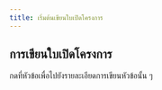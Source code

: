 ```yaml
---
title: เริ่มต้นเขียนใบเปิดโครงการ
---
```


<CardGroup cols={2}>
  <Card
    title="เทมเพลตใบเปิดโครงการ"
    icon="file-vector"
    href="https://drive.google.com/file/d/1IF0Rk2zMfrUyd33WvL5QlclU64LuyLzH/view?usp=drive_link"
  />
  <Card
    title="ตัวอย่างใบเปิดโครงการ"
    icon="file-check"
    href="https://drive.google.com/file/d/1GKpPbsnAs6kGCIiZaSgXWIAkCSScxF2f/view?usp=drive_link"
  />
</CardGroup>

## การเขียนใบเปิดโครงการ

กดที่หัวข้อเพื่อไปยังรายละเอียดการเขียนหัวข้อนั้น ๆ

<CardGroup>
  <Card
    title="หัวกระดาษ"
    icon="heading"
    iconType="solid"
    href="/sop/project/open/doc/0-header"
    horizontal
  />
  <Card
    title="ผู้รับผิดชอบโครงการ"
    icon="circle-1"
    iconType="solid"
    href="/sop/project/open/doc/1-director"
    horizontal
  />
  <Card
    title="หลักการและเหตุผล"
    icon="circle-2"
    iconType="solid"
    href="/sop/project/open/doc/2-principle"
    horizontal
  />
  <Card
    title="วัตถุประสงค์"
    icon="circle-3"
    iconType="solid"
    href="/sop/project/open/doc/3-objective"
    horizontal
  />
  <Card
    title="จำนวนผู้เข้าร่วมโครงการทั้งหมด"
    icon="circle-4"
    iconType="solid"
    href="/sop/project/open/doc/4-participant"
    horizontal
  />
  <Card
    title="สถานที่ปฏิบัติงาน"
    icon="circle-5"
    iconType="solid"
    href="/sop/project/open/doc/5-location"
    horizontal
  />
  <Card
    title="ขั้นตอน/แผนการปฏิบัติงาน"
    icon="circle-6"
    iconType="solid"
    href="/sop/project/open/doc/6-workplan"
    horizontal
  />
  <Card
    title="ลักษณะกิจกรรมที่จัดมีความสอดคล้อง"
    icon="circle-7"
    iconType="solid"
    href="/sop/project/open/doc/7-at"
    horizontal
  />
  <Card
    title="ผลที่คาดว่าจะได้รับ พร้อมตัวชี้วัด"
    icon="circle-8"
    iconType="solid"
    href="/sop/project/open/doc/8-kpi"
    horizontal
  />
  <Card
    title="งบประมาณที่ขอรับการสนับสนุน"
    icon="circle-9"
    iconType="solid"
    href="/sop/project/open/doc/9-finance"
    horizontal
  />
</CardGroup>
